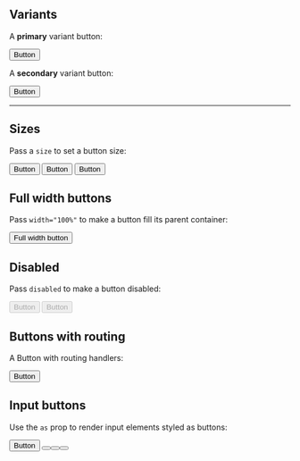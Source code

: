<!-- eslint-disable no-console -->


<Meta title='Components/Button' component={Button} />

<DocsTitle title='Button' />

## Variants

A **primary** variant button:

<Button base='btn' variant='primary' onClick={console.log}>
  Button
</Button>

A **secondary** variant button:

<Button variant='secondary' onClick={console.log}>
  Button
</Button>

---

## Sizes

Pass a `size` to set a button size:

<div className='d-flex'>
  <div className='btn-container-x'>
    <Button size='sm'>Button</Button>
    <Button>Button</Button>
    <Button size='lg'>Button</Button>
  </div>
</div>

## Full width buttons

Pass `width="100%"` to make a button fill its parent container:

<Button width='100%'>Full width button</Button>

## Disabled

Pass `disabled` to make a button disabled:

<div className='btn-container-x'>
  <Button variant='primary' disabled>
    Button
  </Button>
  <Button variant='secondary' disabled>
    Button
  </Button>
</div>

## Buttons with routing

A Button with routing handlers:

<Button href='#test'>Button</Button>

## Input buttons

Use the `as` prop to render input elements styled as buttons:

<div className='d-flex justify-content-center btn-container-x'>
  <Button>Button</Button>
  <Button as='input' value='Input' />
  <Button as='input' type='submit' value='Submit' />
  <Button as='input' type='reset' value='Reset' />
</div>

